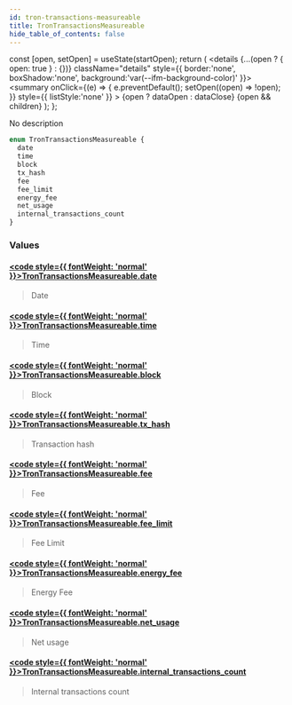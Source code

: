 ```yaml
---
id: tron-transactions-measureable
title: TronTransactionsMeasureable
hide_table_of_contents: false
---
```







  const [open, setOpen] = useState(startOpen);
  return (
    <details {...(open ? { open: true } : {})} className="details" style={{ border:'none', boxShadow:'none', background:'var(--ifm-background-color)' }}>
      <summary
        onClick={(e) => {
          e.preventDefault();
          setOpen((open) => !open);
        }}
        style={{ listStyle:'none' }}
      >
      {open ? dataOpen : dataClose}
      </summary>
      {open && children}
    </details>
  );
};








No description


```graphql
enum TronTransactionsMeasureable {
  date
  time
  block
  tx_hash
  fee
  fee_limit
  energy_fee
  net_usage
  internal_transactions_count
}
```




### Values

#### [<code style={{ fontWeight: 'normal' }}>TronTransactionsMeasureable.<b>date</b></code>](#)  
> 
> 
> Date
> 

#### [<code style={{ fontWeight: 'normal' }}>TronTransactionsMeasureable.<b>time</b></code>](#)  
> 
> 
> Time
> 

#### [<code style={{ fontWeight: 'normal' }}>TronTransactionsMeasureable.<b>block</b></code>](#)  
> 
> 
> Block
> 

#### [<code style={{ fontWeight: 'normal' }}>TronTransactionsMeasureable.<b>tx_hash</b></code>](#)  
> 
> 
> Transaction hash
> 

#### [<code style={{ fontWeight: 'normal' }}>TronTransactionsMeasureable.<b>fee</b></code>](#)  
> 
> 
> Fee
> 

#### [<code style={{ fontWeight: 'normal' }}>TronTransactionsMeasureable.<b>fee_limit</b></code>](#)  
> 
> 
> Fee Limit
> 

#### [<code style={{ fontWeight: 'normal' }}>TronTransactionsMeasureable.<b>energy_fee</b></code>](#)  
> 
> 
> Energy Fee
> 

#### [<code style={{ fontWeight: 'normal' }}>TronTransactionsMeasureable.<b>net_usage</b></code>](#)  
> 
> 
> Net usage
> 

#### [<code style={{ fontWeight: 'normal' }}>TronTransactionsMeasureable.<b>internal_transactions_count</b></code>](#)  
> 
> 
> Internal transactions count
> 



